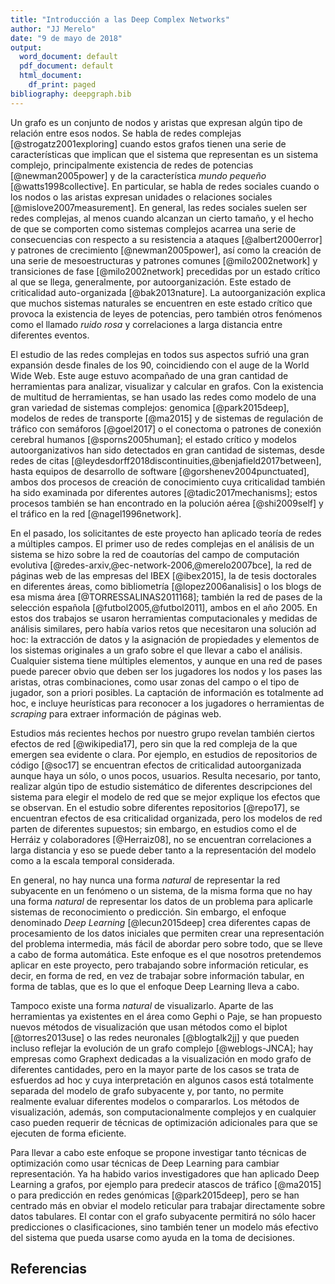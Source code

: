 ```yaml
---
title: "Introducción a las Deep Complex Networks"
author: "JJ Merelo"
date: "9 de mayo de 2018"
output:
  word_document: default
  pdf_document: default
  html_document:
    df_print: paged
bibliography: deepgraph.bib
---
```


Un grafo es un conjunto de nodos y aristas que expresan algún tipo de relación entre esos nodos. Se habla de redes complejas  [@strogatz2001exploring] cuando estos grafos tienen una serie de características que implican que el sistema que representan es un sistema complejo, principalmente existencia de redes de potencias [@newman2005power] y de la característica *mundo pequeño* [@watts1998collective]. En particular, se habla de redes sociales cuando o los nodos o las aristas expresan unidades o relaciones sociales [@mislove2007measurement]. En general, las redes sociales suelen ser redes complejas, al menos cuando alcanzan un cierto tamaño, y el hecho de que se comporten como sistemas complejos acarrea una serie de consecuencias con respecto a su resistencia a ataques [@albert2000error] y patrones de crecimiento [@newman2005power], así como la creación de una serie de mesoestructuras y patrones comunes [@milo2002network] y transiciones de fase [@milo2002network] precedidas por un estado crítico al que se llega, generalmente, por autoorganización. Este estado de criticalidad auto-organizada [@bak2013nature]. La autoorganización explica que muchos sistemas naturales se encuentren en este estado crítico que provoca la existencia de leyes de potencias, pero también otros fenómenos como el llamado *ruido rosa* y correlaciones a larga distancia entre diferentes eventos.

El estudio de las redes complejas en todos sus aspectos sufrió una gran expansión desde finales de los 90, coincidiendo con el auge de la World Wide Web. Este auge estuvo acompañado de una gran cantidad de herramientas para analizar, visualizar y calcular en grafos. Con la existencia de multitud de herramientas, se han usado las redes como modelo de una gran variedad de sistemas complejos: genomica [@park2015deep], modelos de redes de transporte [@ma2015] y de sistemas de regulación de tráfico con semáforos [@goel2017] o el conectoma o patrones de conexión cerebral humanos [@sporns2005human]; el estado crítico y modelos autoorganizativos han sido detectados en gran cantidad de sistemas, desde redes de citas [@leydesdorff2018discontinuities,@benjafield2017between], hasta equipos de desarrollo de software [@gorshenev2004punctuated], ambos dos procesos de creación de conocimiento cuya criticalidad también ha sido examinada por diferentes autores [@tadic2017mechanisms]; estos procesos también se han encontrado en la polución aérea [@shi2009self] y el tráfico en la red [@nagel1996network].

En el pasado, los solicitantes de este proyecto han aplicado teoría de redes a múltiples campos. El primer uso de redes complejas en el análisis de un sistema se hizo sobre la red de coautorías del campo de computación evolutiva [@redes-arxiv,@ec-network-2006,@merelo2007bce], la red de páginas web de las empresas del IBEX [@ibex2015], la de tesis doctorales en diferentes áreas, como bibliometría [@lopez2006analisis] o los blogs de esa misma área [@TORRESSALINAS2011168]; también la red de pases de la selección española [@futbol2005,@futbol2011], ambos en el año 2005. En estos dos trabajos se usaron herramientas computacionales y medidas de análisis similares, pero había varios retos que necesitaron una solución ad hoc: la extracción de datos y la asignación de propiedades y elementos de los sistemas originales a un grafo sobre el que llevar a cabo el análisis. Cualquier sistema tiene múltiples elementos, y aunque en una red de pases puede parecer obvio que deben ser los jugadores los nodos y los pases las aristas, otras combinaciones, como usar zonas del campo o el tipo de jugador, son a priori posibles. La captación de información es totalmente ad hoc, e incluye heurísticas para reconocer a los jugadores o herramientas de *scraping* para extraer información de páginas web.

Estudios más recientes hechos por nuestro grupo revelan también ciertos efectos de red [@wikipedia17], pero sin que la red compleja de la que emergen sea evidente o clara. Por ejemplo, en estudios de repositorios de código [@soc17] se encuentran efectos de criticalidad autoorganizada aunque haya un sólo, o unos pocos, usuarios. Resulta necesario, por tanto, realizar algún tipo de estudio sistemático de diferentes descripciones del sistema para elegir el modelo de red que se mejor explique los efectos que se observan. En el estudio sobre diferentes repositorios [@repo17], se encuentran efectos de esa criticalidad organizada, pero los modelos de red parten de diferentes supuestos; sin embargo, en estudios como el de Herráiz y colaboradores [@Herraiz08], no se encuentran correlaciones a larga distancia y eso se puede deber tanto a la representación del modelo como a la escala temporal considerada. 

En general, no hay nunca una forma *natural* de representar la red subyacente en un fenómeno o un sistema, de la misma forma que no hay una forma *natural* de representar los datos de un problema para aplicarle sistemas de reconocimiento o predicción. Sin embargo, el enfoque denominado *Deep Learning* [@lecun2015deep] crea diferentes capas de procesamiento de los datos iniciales que permiten crear una representación del problema intermedia, más fácil de abordar pero sobre todo, que se lleve a cabo de forma automática. Este enfoque es el que nosotros pretendemos aplicar en este proyecto, pero trabajando sobre información reticular, es decir, en forma de red, en vez de trabajar sobre información tabular, en forma de tablas, que es lo que el enfoque Deep Learning lleva a cabo.

Tampoco existe una forma *natural* de visualizarlo. Aparte de las herramientas ya existentes en el área como Gephi o Paje, se han propuesto nuevos métodos de visualización que usan métodos como el biplot [@torres2013use] o las redes neuronales [@blogtalk2jj] y que pueden incluso reflejar la evolución de un grafo complejo [@weblogs-JNCA]; hay empresas como Graphext dedicadas a la visualización en modo grafo de diferentes cantidades, pero en la mayor parte de los casos se trata de esfuerdos ad hoc y cuya interpretación en algunos casos está totalmente separada del modelo de grafo subyacente y, por tanto, no permite realmente evaluar diferentes modelos o compararlos. Los métodos de visualización, además, son computacionalmente complejos y en cualquier caso pueden requerir de técnicas de optimización adicionales para que se ejecuten de forma eficiente. 

Para llevar a cabo este enfoque se propone investigar tanto técnicas de optimización como usar técnicas de Deep Learning para cambiar representación. Ya ha habido varios investigadores que han aplicado Deep Learning a grafos, por ejemplo para predecir atascos de tráfico [@ma2015] o para predicción en redes genómicas [@park2015deep], pero se han centrado más en obviar el modelo reticular para trabajar directamente sobre datos tabulares. El contar con el grafo subyacente permitirá no sólo hacer predicciones o clasificaciones, sino también tener un modelo más efectivo del sistema que pueda usarse como ayuda en la toma de decisiones.






## Referencias


